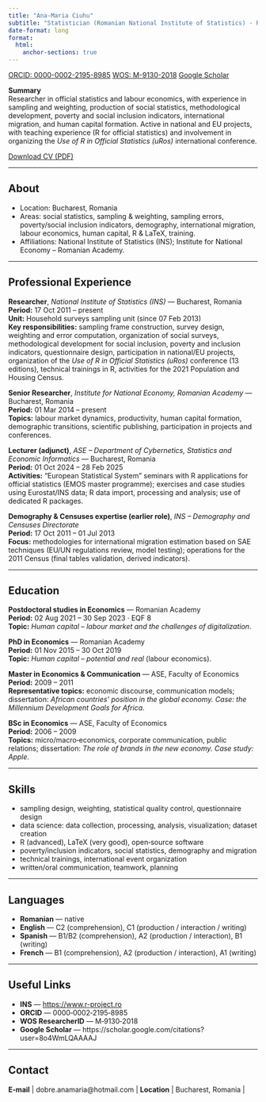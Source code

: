 ```yaml
---
title: "Ana-Maria Ciuhu"
subtitle: "Statistician (Romanian National Institute of Statistics) · Researcher (Institute for National Economy, Romanian Academy)"
date-format: long
format:
  html:
    anchor-sections: true
---
```


::: {.badges}
[ORCID: 0000-0002-2195-8985](https://orcid.org/0000-0002-2195-8985){.badge}
[WOS: M-9130-2018](https://www.webofscience.com/wos/author/record/M-9130-2018){.badge}
[Google Scholar](https://scholar.google.com/citations?user=8o4WmLQAAAAJ){.badge}
:::

::: {.callout-note}
**Summary**  
Researcher in official statistics and labour economics, with experience in sampling and weighting, production of social statistics, methodological development, poverty and social inclusion indicators, international migration, and human capital formation. Active in national and EU projects, with teaching experience (R for official statistics) and involvement in organizing the *Use of R in Official Statistics (uRos)* international conference.
:::

<div class="mb-3">
<a class="btn btn-primary" href="cv/Ana_Maria_Ciuhu_CV.pdf" target="_blank">Download CV (PDF)</a>
</div>

---

## About {#about}

- Location: Bucharest, Romania  
- Areas: social statistics, sampling & weighting, sampling errors, poverty/social inclusion indicators, demography, international migration, labour economics, human capital, R & LaTeX, training.  
- Affiliations: National Institute of Statistics (INS); Institute for National Economy – Romanian Academy.

---

## Professional Experience {#experience}

<div class="section-card">

**Researcher**, *National Institute of Statistics (INS)* — Bucharest, Romania  
**Period:** 17 Oct 2011 – present  
**Unit:** Household surveys sampling unit (since 07 Feb 2013)  
**Key responsibilities:** sampling frame construction, survey design, weighting and error computation, organization of social surveys, methodological development for social inclusion, poverty and inclusion indicators, questionnaire design, participation in national/EU projects, organization of the *Use of R in Official Statistics (uRos)* conference (13 editions), technical trainings in R, activities for the 2021 Population and Housing Census.
</div>

<div class="section-card">

**Senior Researcher**, *Institute for National Economy, Romanian Academy* — Bucharest, Romania  
**Period:** 01 Mar 2014 – present  
**Topics:** labour market dynamics, productivity, human capital formation, demographic transitions, scientific publishing, participation in projects and conferences.
</div>

<div class="section-card">

**Lecturer (adjunct)**, *ASE – Department of Cybernetics, Statistics and Economic Informatics* — Bucharest, Romania  
**Period:** 01 Oct 2024 – 28 Feb 2025  
**Activities:** “European Statistical System” seminars with R applications for official statistics (EMOS master programme); exercises and case studies using Eurostat/INS data; R data import, processing and analysis; use of dedicated R packages.
</div>

<div class="section-card">

**Demography & Censuses expertise (earlier role)**, *INS – Demography and Censuses Directorate*  
**Period:** 17 Oct 2011 – 01 Jul 2013  
**Focus:** methodologies for international migration estimation based on SAE techniques (EU/UN regulations review, model testing); operations for the 2011 Census (final tables validation, derived indicators).
</div>

---

## Education {#education}

<div class="section-card">

**Postdoctoral studies in Economics** — Romanian Academy  
**Period:** 02 Aug 2021 – 30 Sep 2023 · EQF 8  
**Topic:** *Human capital – labour market and the challenges of digitalization*.
</div>

<div class="section-card">

**PhD in Economics** — Romanian Academy  
**Period:** 01 Nov 2015 – 30 Oct 2019  
**Topic:** *Human capital – potential and real* (labour economics).
</div>

<div class="section-card">

**Master in Economics & Communication** — ASE, Faculty of Economics  
**Period:** 2009 – 2011  
**Representative topics:** economic discourse, communication models; dissertation: *African countries’ position in the global economy. Case: the Millennium Development Goals for Africa*.
</div>

<div class="section-card">

**BSc in Economics** — ASE, Faculty of Economics  
**Period:** 2006 – 2009  
**Topics:** micro/macro‑economics, corporate communication, public relations; dissertation: *The role of brands in the new economy. Case study: Apple*.
</div>

---

## Skills {#skills}

- sampling design, weighting, statistical quality control, questionnaire design
- data science: data collection, processing, analysis, visualization; dataset creation  
- R (advanced), LaTeX (very good), open‑source software  
- poverty/inclusion indicators, social statistics, demography and migration  
- technical trainings, international event organization  
- written/oral communication, teamwork, planning

---

## Languages {#languages}

- **Romanian** — native  
- **English** — C2 (comprehension), C1 (production / interaction / writing)  
- **Spanish** — B1/B2 (comprehension), A2 (production / interaction), B1 (writing)  
- **French** — B1 (comprehension), A2 (production / interaction), A1 (writing)

---

## Useful Links {#links}

- **INS** — <https://www.r-project.ro>  
- **ORCID** — 0000‑0002‑2195‑8985  
- **WOS ResearcherID** — M‑9130‑2018  
- **Google Scholar** — https://scholar.google.com/citations?user=8o4WmLQAAAAJ

---

## Contact {#contact}
**E‑mail**   | dobre.anamaria@hotmail.com        |
**Location** | Bucharest, Romania                |
